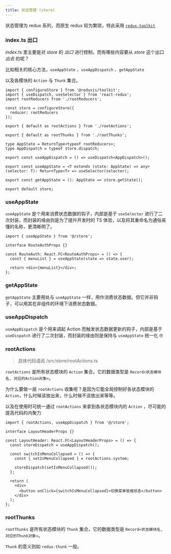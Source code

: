 ```yaml
---
title: 状态管理 (store)
---
```


状态管理为 redux 系列，而原生 redux 较为繁琐，特此采用 [`redux-toolkit`](https://redux-toolkit.js.org/)

### index.ts 出口

_index.ts_ 里主要是对 _store_ 的 _出口_ 进行控制，而有哪些内容要从 _store_ 这个出口 _出去_ 的呢？

比如相关的核心方法，`useAppState` 、`useAppDispatch` 、`getAppState`

以及各模块的 `Action` 与 `Thunk` 集合。

```tsx title="主出口于 /src/store/index.ts 中"
import { configureStore } from '@reduxjs/toolkit';
import { useDispatch, useSelector } from 'react-redux';
import rootReducers from './rootReducers';

const store = configureStore({
  reducer: rootReducers
});

export { default as rootActions } from './rootActions';

export { default as rootThunks } from './rootThunks';

type AppState = ReturnType<typeof rootReducers>;
type AppDispatch = typeof store.dispatch;

export const useAppDispatch = () => useDispatch<AppDispatch>();

export const useAppState = <T extends (state: AppState) => any>(selector: T): ReturnType<T> => useSelector(selector);

export const getAppState = (): AppState => store.getState();

export default store;
```

### useAppState

`useAppState` 是个用来消费状态数据的钩子，内部是基于 `useSelector` 进行了二次封装，而封装的缘由则是为了提升开发时的 TS 体验，以及将其重命名为通俗易懂的名称，更清晰明了。

```tsx title="使用示例"
import { useAppState } from '@/store';

interface RouteAuthProps {}

const RouteAuth: React.FC<RouteAuthProps> = () => {
  const { menuList } = useAppState(state => state.user);

  return <div>{menuList}</div>;
};
```

### getAppState

`getAppState` 主要用处与 `useAppState` 一样，用作消费状态数据。但它并非钩子，可以用其在非组件的环境下消费状态数据。

### useAppDispatch

`useAppDispatch` 是个用来调起 Action 而触发状态数据更新的钩子，内部是基于 `useDispatch` 进行了二次封装，而封装的缘由则是保持与 `useAppState` 统一化 🤓

### rootActions

> 具体代码请阅 /src/store/rootActions.ts

`rootActions` 是所有状态模块的 `Action` 集合。它的数据类型是 `Record<状态模块名, 对应的Action对象>`。

为什么要做一层 `rootActions` 收集呢？是因为它能全局控制好各状态模块的 `Action`，什么时候该放出来，什么时候不该放出来等等。

以及在使用时可统一通过 `rootActions` 来拿到各状态模块内的 `Action` ，尽可能的提高代码的内聚力

```tsx title="与 useAppDispatch 一起使用的示例"
import { rootActions, useAppDispatch } from '@/store';

interface LayoutHeaderProps {}

const LayoutHeader: React.FC<LayoutHeaderProps> = () => {
  const storeDispatch = useAppDispatch();

  const switchIsMenuCollapsed = () => {
    const { setIsMenuCollapsed } = rootActions.system;

    storeDispatch(setIsMenuCollapsed());
  };

  return (
    <div>
      <button onClick={switchIsMenuCollapsed}>切换菜单收缩状态</button>
    </div>
  );
};
```

### rootThunks

`rootThunks` 是所有状态模块的 `Thunk` 集合。它的数据类型是 `Record<状态模块名, 对应的Thunk对象>`。

`Thunk` 的意义则如 `redux-thunk` 一般。
